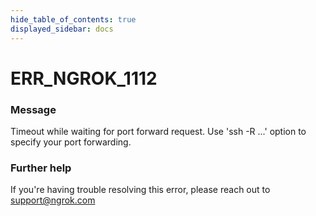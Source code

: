 ```yaml
---
hide_table_of_contents: true
displayed_sidebar: docs
---
```



# ERR_NGROK_1112

### Message
Timeout while waiting for port forward request.
Use 'ssh -R ...' option to specify your port forwarding.

<ErrorDetails error='err_ngrok_1112' />


### Further help
If you're having trouble resolving this error, please reach out to [support@ngrok.com](mailto:support@ngrok.com?subject=Help%20with%20ERR_NGROK_1112)

